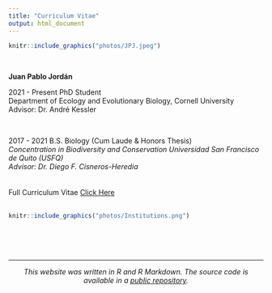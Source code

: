 ```yaml
---
title: "Curriculum Vitae"
output: html_document
---
```


```r
knitr::include_graphics("photos/JPJ.jpeg") 
``` 

<br>

**Juan Pablo Jordán**
      
2021 - Present PhD Student
<br> 
Department of Ecology and Evolutionary Biology, Cornell University
<br>
Advisor: Dr. André Kessler

<br>

2017 - 2021 B.S. Biology (Cum Laude & Honors Thesis)
<br>
*Concentration in Biodiversity and Conservation
Universidad San Francisco de Quito (USFQ) 
<br>
Advisor: Dr. Diego F. Cisneros-Heredia  
<br>
<br>
*Full Curriculum Vitae [Click Here](https://github.com/jpj73/jpj73.github.io)
<br>
<br>

```r
knitr::include_graphics("photos/Institutions.png") 
``` 

<br>
<br>
<br>

***

<center> _This website was written in R and R Markdown. The source code is available in a [public repository](https://github.com/jpj73/jpj73.github.io)._ </center>